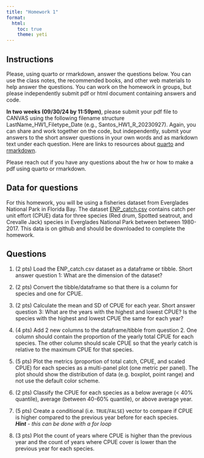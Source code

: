 ```yaml
---
title: "Homework 1"
format: 
  html:
    toc: true
    theme: yeti
---
```

## Instructions

Please, using quarto or rmarkdown, answer the questions below. You can use the class notes, the recommended books, and other web materials to help answer the questions. You can work on the homework in groups, but please independently submit pdf or html document containing answers and code.

**In two weeks (09/30/24 by 11:59pm)**, please submit your pdf file to CANVAS using the following filename structure LastName_HW1_Filetype_Date (e.g., Santos_HW1_R_20230927). Again, you can share and work together on the code, but independently, submit your answers to the short answer questions in your own words and as markdown text under each question. Here are links to resources about [quarto](https://r4ds.hadley.nz/quarto) and [rmarkdown](https://rmarkdown.rstudio.com/lesson-1.html).

Please reach out if you have any questions about the hw or how to make a pdf using quarto or rmarkdown.

## Data for questions

For this homework, you will be using a fisheries dataset from Everglades National Park in Florida Bay. The dataset [ENP_catch.csv](https://github.com/SeascapeEcologyLab-workshops/BSC6926-B52_Fall2024/blob/main/data/ENP_catch.csv) contains catch per unit effort (CPUE) data for three species (Red drum, Spotted seatrout, and Crevalle Jack) species in Everglades National Park between between 1980-2017. This data is on github and should be downloaded to complete the homework.

## Questions

1. (2 pts) Load the ENP_catch.csv dataset as a dataframe or tibble. Short answer question 1: What are the dimension of the dataset?\

2. (2 pts) Convert the tibble/dataframe so that there is a column for species and one for CPUE.

3. (2 pts) Calculate the mean and SD of CPUE for each year. Short answer question 3: What are the years with the highest and lowest CPUE? Is the species with the highest and lowest CPUE the same for each year?\

4. (4 pts) Add 2 new columns to the dataframe/tibble from question 2. One column should contain the proportion of the yearly total CPUE for each species. The other column should scale CPUE so that the yearly catch is relative to the maximum CPUE for that species.  \

5. (5 pts) Plot the metrics (proportion of total catch, CPUE, and scaled CPUE) for each species as a multi-panel plot (one metric per panel). The plot should show the distribution of data (e.g. boxplot, point range) and not use the default color scheme.\

6. (2 pts) Classify the CPUE for each species as a below average (< 40% quantile), average (between 40-60% quantile), or above average year.\

7.  (5 pts) Create a conditional (i.e. `TRUE`/`FALSE`) vector to compare if CPUE is higher compared to the previous year before for each species.\
***Hint** - this can be done with a for loop*\

8.  (3 pts) Plot the count of years where CPUE is higher than the previous year and the count of years where CPUE cover is lower than the previous year for each species.\
